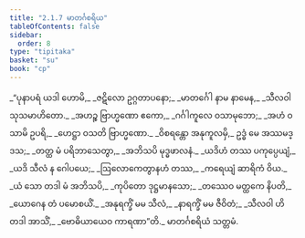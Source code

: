 ```yaml
---
title: "2.1.7 မာတင်္ဂစရိယ"
tableOfContents: false
sidebar:
  order: 8
type: "tipitaka"
basket: "su"
book: "cp"
---
```



<DynamicBreadcrumb />

<Division number="60" book="cp">

<Paragraph number="227" type="verses" book="cp">
_“ပုနာပရံ ယဒါ ဟောမိ,_  
_ဇဋိလော ဥဂ္ဂတာပနော;_  
_မာတင်္ဂေါ နာမ နာမေန,_  
_သီလဝါ သုသမာဟိတော._  

</Paragraph>

</Division>
<Division number="61" book="cp">

<Paragraph number="228" type="verses" book="cp">
_အဟဉ္စ ဗြာဟ္မဏော ဧကော,_  
_ဂင်္ဂါကူလေ ဝသာမုဘော;_  
_အဟံ ဝသာမိ ဥပရိ,_  
_ဟေဋ္ဌာ ဝသတိ ဗြာဟ္မဏော._  

</Paragraph>

</Division>
<Division number="62" book="cp">

<Paragraph number="229" type="verses" book="cp">
_ဝိစရန္တော အနုကူလမှိ,_  
ဥဒ္ဓံ မေ အဿမဒ္ဒသ;_  
_တတ္ထ မံ ပရိဘာသေတွာ,_  
_အဘိသပိ မုဒ္ဓဖာလနံ._  

</Paragraph>

</Division>
<Division number="63" book="cp">

<Paragraph number="230" type="verses" book="cp">
_ယဒိဟံ တဿ ပကုပ္ပေယျံ,_  
_ယဒိ သီလံ န ဂေါပယေ;_  
_ဩလောကေတွာနဟံ တဿ,_  
_ကရေယျံ ဆာရိကံ ဝိယ._  

</Paragraph>

</Division>
<Division number="64" book="cp">

<Paragraph number="231" type="verses" book="cp">
_ယံ သော တဒါ မံ အဘိသပိ,_  
_ကုပိတော ဒုဋ္ဌမာနသော;_  
_တဿေဝ မတ္ထကေ နိပတိ,_  
_ယောဂေန တံ ပမောစယိံ._  

</Paragraph>

</Division>
<Division number="65" book="cp">

<Paragraph number="232" type="verses" book="cp">
_အနုရက္ခိံ မမ သီလံ,_  
_နာရက္ခိံ မမ ဇီဝိတံ;_  
_သီလဝါ ဟိ တဒါ အာသိံ,_  
_ဗောဓိယာယေဝ ကာရဏာ”တိ._  


</Paragraph>
</Division>

<Paragraph number="233" type="center" book="cp">
မာတင်္ဂစရိယံ သတ္တမံ.
</Paragraph>